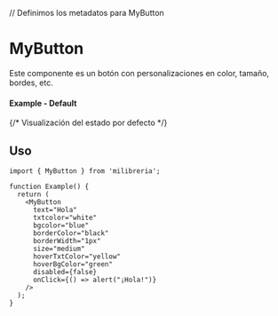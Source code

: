 
// Definimos los metadatos para MyButton
<Meta of={MyButtonStories} title="MyButton" />

# MyButton
Este componente es un botón con personalizaciones en color, tamaño, bordes, etc.

#### Example - Default
<Canvas of={MyButtonStories.Default} /> {/* Visualización del estado por defecto */}

## Uso
```tsx
import { MyButton } from 'milibreria';

function Example() {
  return (
    <MyButton
      text="Hola"
      txtcolor="white"
      bgcolor="blue"
      borderColor="black"
      borderWidth="1px"
      size="medium"
      hoverTxtColor="yellow"
      hoverBgColor="green"
      disabled={false}
      onClick={() => alert("¡Hola!")}
    />
  );
}


